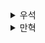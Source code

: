 <details>
  <summary>우석</summary>
  # 타임라인 조율하기

```js
function add_item_to_cart(item) {
  const cart = add_item(cart, item);
  update_total_queue(cart);
}

function calc_cart_worker(cart, done) {
  calc_cart_total(cart, function(total) {
    update_total_dom(total);
    done(total);
  })
}

function calc_cart_total(cart, callback) {
  let total = 0;
  cost_ajax(cart, function(cost) {
    total += cost;
  });

  shipping_ajax(cart, function(shipping) {
    total += shipping;
    callback(total);
  });
}


const update_total_queue = DroppingQueue(1, calc_cart_worker); // 1개 이상의 작업은 모두 버리도록
```
- 최적화가 진행되며 위와 같이 코드가 변했다.
- 최적화 과정에서 생겨난 버그가 있는데, cost_ajax와 shipping_ajax의 처리 순서가 보장되지 않아졌다는 점이 원인이다.
- 즉, shipping_ajax가 먼저 처리되면 cost_ajax 결과가 반영되지 않은 체 dom을 update한다.
<br></br>

## 새로운 동시성 기본형: Cut()
```js
function Cut(num, callback) {
  var num_finished = 0;
  return function() {
    num_finished += 1;
    if (num_finished === num) {
      callback();
    }
  }
}

function add_item_to_cart(item) {
  const cart = add_item(cart, item);
  update_total_queue(cart);
}

function calc_cart_worker(cart, done) {
  calc_cart_total(cart, function(total) {
    update_total_dom(total);
    done(total);
  })
}

function calc_cart_total(cart, callback) {
  let total = 0;
  var done = Cut(2, function() {
    callback(total);
  })

  cost_ajax(cart, function(cost) {
    total += cost;
    done();
  });

  shipping_ajax(cart, function(shipping) {
    total += shipping;
    done();
  });
}


const update_total_queue = DroppingQueue(1, calc_cart_worker); // 1개 이상의 작업은 모두 버리도록
```
- Cut() 메서드를 활용하여 DOM UPDATE 콜백 메서드의 실행 시점을 고정했다. (2개의 ajax 호출이 모두 발생한 이후 시점으로)
- Cut()이라는 동시성 기본형을 적용하여 버그를 해결했다.
- Cut() 이외에도 상황에 맞게 동시성 기본형을 활용하여 Callback 메서드 호출 시점을 보장하면 다양한 동시성 문제를 해결할 수 있다.
</details><details>
  <summary>만혁</summary>
  # 타임라인 조율하기

## 좋은 타임라인의 원칙

1. 타임라인은 적을수록 이해하기 쉽다.
2. 타임라인은 짧을수록 이해하기 쉽다.
3. 공유하는 자원이 적을수록 이해하기 쉽다.
4. 자원을 공유한다면 서로 조율해야 한다.
5. 시간을 일급으로 다룬다.



## 타이밍 버그 수정 및 최적화

```js
// as-is
function addItemToCart(item) {
  const cart = addItem(cart, item);
  calcCartTotal(cart, updateTotalDom);
}

function calcCartTotal(cart, callback) {
  let total = 0;
  costAjax(cart, function(cost) {
    total += cost;
    shippingAjax(cart, function(shipping) {
      total += shipping;
      callback(total);
    });
  });
}


// to-be
function addItemToCart(item) {
  const cart = addItem(cart, item);
  calcCartTotal(cart, updateTotalDom);
}

function calcCartTotal(cart, callback) {
  let total = 0;
  costAjax(cart, function(cost) {
    total += cost;
  }) // 닫는 괄호 위치 변경
  shippingAjax(cart, function(shipping) {
    total += shipping;
    callback(total);
  });
}

```




## 모든 병렬 콜백 기다리기
## 타임라인을 나누기 위한 동시성 기본형

멀티스레드를 지원하는 언어에서는 스레드가 변경 가능한 상태를 공유하기 위해 

원자적(atomic) 업데이트 같은 기능을 사용해야 한다.


하지만 자바스크립트는 단일 스레드라는 장점을 활용할 수 있다. 


가능한 동기적으로 접근하는 간단한 변수로 동시성 기본형을 구현할 수 있다.


```js
// num -> 기다릴 타임라인의 수
// callback -> 모든 것이 끝날때 실행할 콜백
function Cut(num, callback) {
    let numFinished = 0;
    // 리턴되는 함수는 타임라인이 끝났을 때 호출
    return function() {
        // 함수를 호출할때마다 카운터 증가
        numFinished += 1;
        // 마지막 타임라인이 끝났을때 콜백 호출
        if (numFinished === num) callback();
    }
}
```

### 간단 예제
```js
const done = Cut(3, function() {
    console.log("3 timelines are finished") // numFinished = 0
})

done(); 
        // numFinished = 1
done();
        // numFinished = 2
done();
        // numFinished =3


// console => "3 timelines are finished" 
// 세번째 done() 이 호출되고 나서 메세지 출력
```



## 코드에 `Cut()` 적용하기

1. `Cut()` 을 보관할 범위
2. `Cut()` 에 어떤 콜백을 넣을지

```js
// as-is
function calcCartTotal(cart, callback) {
  let total = 0;
  costAjax(cart, function(cost) {
    total += cost;
  }) 
  shippingAjax(cart, function(shipping) {
    total += shipping;
    callback(total);
  });
}

//to-be
// Cut() 적용
function addItemToCart(item) {
  const cart = addItem(cart, item);
  calcCartTotal(cart, updateTotalDom);
}

function calcCartTotal(cart, callback) {
  let total = 0;
  const done = Cut(2, function() {
    callback(total)
  })
  costAjax(cart, function(cost) {
    total += cost;
    done();
  })
  shippingAjax(cart, function(shipping) {
    total += shipping;
    done();
  });
}
```


<details>
    <summary>연습 문제</summary>

### 버그를 고쳐라

```js
// as-is
let sum = 0;
function countRegister(registerId) {
    const temp = sum;
    registerTotalAjax(registerId, function(money) {
        sum = temp + money;
    })
}

countRegister(1);
countRegister(2);

// to-be
let sum = 0;
function countRegister(registerId) {
    registerTotalAjax(registerId, function(money) {
        sum += money;
    })
}

```

</details>

## 딱 한 번만 호출하는 기본형

```js
function JustOnce(action) {
    let alreadyCalled = false;
    return function(a, b, c) {
        if (alreadyCalled) return;
        alreadyCalled = true;
        return action(a, b, c);
    };
}
```
</details>